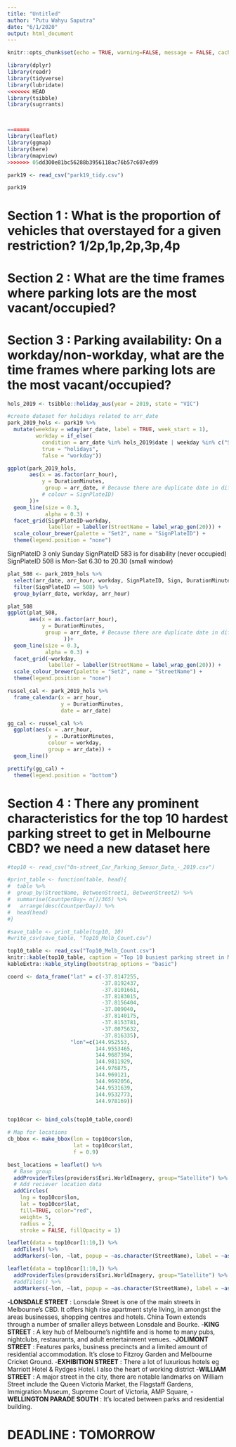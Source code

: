 ---
title: "Untitled"
author: "Putu Wahyu Saputra"
date: "6/1/2020"
output: html_document
---

```{r setup, include=FALSE}
knitr::opts_chunk$set(echo = TRUE, warning=FALSE, message = FALSE, cache=TRUE)
```

```{r libraries}
library(dplyr)
library(readr)
library(tidyverse)
library(lubridate)
<<<<<<< HEAD
library(tsibble)
library(sugrrants)



=======
library(leaflet)
library(ggmap)
library(here)
library(mapview)
>>>>>>> 05dd300e81bc56288b3956118ac76b57c607ed99
```

```{r read}
park19 <- read_csv("park19_tidy.csv")

park19
```

# Section 1 : What is the proportion of vehicles that overstayed for a given restriction? 1/2p,1p,2p,3p,4p

# Section 2 : What are the time frames where parking lots are the most vacant/occupied?

# Section 3 : Parking availability: On a workday/non-workday, what are the time frames where parking lots are the most vacant/occupied? 

```{r} 

hols_2019 <- tsibble::holiday_aus(year = 2019, state = "VIC")

#create dataset for holidays related to arr_date
park_2019_hols <- park19 %>% 
  mutate(weekday = wday(arr_date, label = TRUE, week_start = 1),
         workday = if_else(
           condition = arr_date %in% hols_2019$date | weekday %in% c("Sat", "Sun"),
           true = "holidays",
           false = "workday"))

```

```{r workdays-vs-non-work}
ggplot(park_2019_hols,
       aes(x = as.factor(arr_hour),
           y = DurationMinutes,
            group = arr_date, # Because there are duplicate date in different months, so we use this
           # colour = SignPlateID) 
       ))+
  geom_line(size = 0.3,
            alpha = 0.3) +
  facet_grid(SignPlateID~workday,
             labeller = labeller(StreetName = label_wrap_gen(20))) +
  scale_colour_brewer(palette = "Set2", name = "SignPlateID") +
  theme(legend.position = "none")
```

SignPlateID 3 only Sunday
SignPlateID 583 is for disability (never occupied)
SignPlateID 508 is Mon-Sat 6.30 to 20.30 (small window)

```{r}
plat_508 <- park_2019_hols %>%
  select(arr_date, arr_hour, workday, SignPlateID, Sign, DurationMinutes) %>% 
  filter(SignPlateID == 508) %>%
  group_by(arr_date, workday, arr_hour)

plat_508
ggplot(plat_508,
       aes(x = as.factor(arr_hour),
           y = DurationMinutes,
            group = arr_date, # Because there are duplicate date in different months, so we use this
                  ))+
  geom_line(size = 0.3,
            alpha = 0.3) +
  facet_grid(~workday,
             labeller = labeller(StreetName = label_wrap_gen(20))) +
  scale_colour_brewer(palette = "Set2", name = "StreetName") +
  theme(legend.position = "none")
```


```{r calendar-plot}

russel_cal <- park_2019_hols %>% 
  frame_calendar(x = arr_hour,
                 y = DurationMinutes,
                 date = arr_date)

gg_cal <- russel_cal %>% 
  ggplot(aes(x = .arr_hour,
             y = .DurationMinutes,
             colour = workday,
             group = arr_date)) +
  geom_line()

prettify(gg_cal) +
  theme(legend.position = "bottom")
```

# Section 4 : There any prominent characteristics for the top 10 hardest parking street to get in Melbourne CBD?  **we need a new dataset here**
```{r}
#top10 <- read_csv("On-street_Car_Parking_Sensor_Data_-_2019.csv") 

#print_table <- function(table, head){
#  table %>%
#  group_by(StreetName, BetweenStreet1, BetweenStreet2) %>%
#  summarise(CountperDay= n()/365) %>%
#   arrange(desc(CountperDay)) %>%
#  head(head)
#}

#save_table <- print_table(top10, 10)
#write_csv(save_table, "Top10_Melb_Count.csv")

top10_table <- read_csv("Top10_Melb_Count.csv")
knitr::kable(top10_table, caption = "Top 10 busiest parking street in Melbourne") %>%
kableExtra::kable_styling(bootstrap_options = "basic")

```

```{r bincol}
coord <- data_frame("lat" = c(-37.8147255,
                              -37.8192437,
                              -37.8101661,
                              -37.8183015,
                              -37.8156404,
                              -37.809040,
                              -37.8140175,
                              -37.8153781,
                              -37.8075632,
                              -37.816335),
                    "lon"=c(144.952553,
                            144.9553465,
                            144.9687394,
                            144.9811929,
                            144.976875,
                            144.969121,
                            144.9692056,
                            144.9531639,
                            144.9532773,
                            144.978169))


top10cor <- bind_cols(top10_table,coord)
```

```{r leaflet_map}
# Map for locations
cb_bbox <- make_bbox(lon = top10cor$lon,
                     lat = top10cor$lat,
                     f = 0.9)  

best_locations = leaflet() %>%
  # Base group
  addProviderTiles(providers$Esri.WorldImagery, group="Satellite") %>%
  # Add reciever location data
  addCircles(
    lng = top10cor$lon,
    lat = top10cor$lat, 
    fill=TRUE, color="red",
    weight= 5,
    radius = 2,
    stroke = FALSE, fillOpacity = 1)
```

```{r leaflet_markers}
leaflet(data = top10cor[1:10,]) %>%
  addTiles() %>%
  addMarkers(~lon, ~lat, popup = ~as.character(StreetName), label = ~as.character(StreetName))
```

```{r leaflet_markersSatllite}
leaflet(data = top10cor[1:10,]) %>%
  addProviderTiles(providers$Esri.WorldImagery, group="Satellite") %>%
  #addTiles() %>%
  addMarkers(~lon, ~lat, popup = ~as.character(StreetName), label = ~as.character(StreetName))
```
-**LONSDALE STREET**	: Lonsdale Street is one of the main streets in Melbourne's CBD. It offers high rise apartment style living, in amongst the areas businesses, shopping centres and hotels. China Town extends through a number of smaller alleys between Lonsdale and Bourke.
-**KING STREET**	 : A key hub of Melbourne's nightlife and is home to many pubs, nightclubs, restaurants, and adult entertainment venues.
-**JOLIMONT STREET**	: Features parks, business precincts and a limited amount of residential accommodation. It's close to Fitzroy Garden and Melbourne Cricket Ground.
-**EXHIBITION STREET**	: There a lot of luxurious hotels eg Marriott Hotel & Rydges Hotel. I also the heart of working district
-**WILLIAM STREET**	: A major street in the city, there are notable landmarks on William Street include the Queen Victoria Market, the Flagstaff Gardens, Immigration Museum, Supreme Court of Victoria, AMP Square,
-**WELLINGTON PARADE SOUTH** : It's located between parks and residential building.

# DEADLINE : TOMORROW